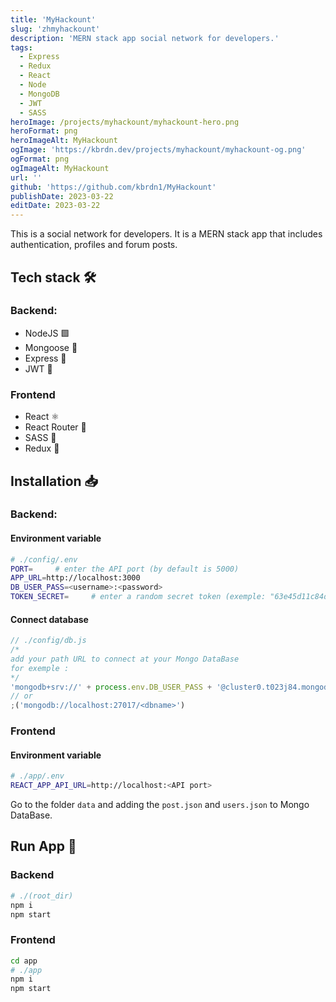 ```yaml
---
title: 'MyHackount'
slug: 'zhmyhackount'
description: 'MERN stack app social network for developers.'
tags:
  - Express
  - Redux
  - React
  - Node
  - MongoDB
  - JWT
  - SASS
heroImage: /projects/myhackount/myhackount-hero.png
heroFormat: png
heroImageAlt: MyHackount
ogImage: 'https://kbrdn.dev/projects/myhackount/myhackount-og.png'
ogFormat: png
ogImageAlt: MyHackount
url: ''
github: 'https://github.com/kbrdn1/MyHackount'
publishDate: 2023-03-22
editDate: 2023-03-22
---
```


This is a social network for developers. It is a MERN stack app that includes authentication, profiles and forum posts.

## Tech stack 🛠️

### Backend:

- NodeJS 🟩
- Mongoose 🍃 
- Express 🚂
- JWT 🔑

### Frontend

- React ⚛️
- React Router 🚦
- SASS 💄
- Redux 🔄

## Installation 📥

### Backend:

#### Environment variable

```sh
# ./config/.env
PORT=     # enter the API port (by default is 5000)
APP_URL=http://localhost:3000
DB_USER_PASS=<username>:<password>
TOKEN_SECRET=     # enter a random secret token (exemple: "63e45d11c84d424")
```

#### Connect database

```javascript
// ./config/db.js
/*
add your path URL to connect at your Mongo DataBase
for exemple :
*/
'mongodb+srv://' + process.env.DB_USER_PASS + '@cluster0.t023j84.mongodb.net/<dbname>'
// or
;('mongodb://localhost:27017/<dbname>')
```

### Frontend

#### Environment variable

```sh
# ./app/.env
REACT_APP_API_URL=http://localhost:<API port>
```

Go to the folder `data` and adding the `post.json` and `users.json` to Mongo DataBase.

## Run App 🏁

### Backend

```sh
# ./(root_dir)
npm i
npm start
```

### Frontend

```sh
cd app
# ./app
npm i
npm start
```
